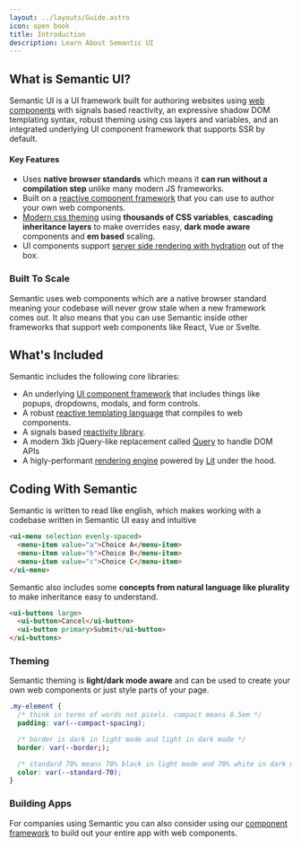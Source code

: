```yaml
---
layout: ../layouts/Guide.astro
icon: open book
title: Introduction
description: Learn About Semantic UI
---
```


## What is Semantic UI?

Semantic UI is a UI framework built for authoring websites using [web components](/web-components) with signals based reactivity, an expressive shadow DOM templating syntax, robust theming using css layers and  variables, and an integrated underlying UI component framework that  supports SSR by default.

#### Key Features
* Uses **native browser standards** which means it **can run without a compilation step** unlike many modern JS frameworks.
* Built on a [reactive component framework](/components) that you can use to author your own web components.
* [Modern css theming](/theming) using **thousands of CSS variables**, **cascading inheritance layers** to make overrides easy, **dark mode aware** components and **em based** scaling.
* UI components support [server side rendering with hydration](/ssr) out of the box.

### Built To Scale

Semantic uses web components which are a native browser standard meaning your codebase will never grow stale when a new framework comes out. It also means that you can use Semantic inside other frameworks that support web components like React, Vue or Svelte.


## What's Included

Semantic includes the following core libraries:
* An underlying [UI component framework](/components) that includes things like popups, dropdowns, modals, and form controls.
* A robust [reactive templating language](/templating) that compiles to web components.
* A signals based [reactivity library](/reactivity).
* A modern 3kb jQuery-like replacement called [Query](/query) to handle DOM APIs
* A higly-performant [rendering engine](/rendering) powered by [Lit](https://lit.dev) under the hood.


## Coding With Semantic

Semantic is written to read like english, which makes working with a codebase written in Semantic UI easy and intuitive

```html
<ui-menu selection evenly-spaced>
  <menu-item value="a">Choice A</menu-item>
  <menu-item value="b">Choice B</menu-item>
  <menu-item value="c">Choice C</menu-item>
</ui-menu>
```

Semantic also includes some **concepts from natural language like plurality** to make inheritance easy to understand.

```html
<ui-buttons large>
  <ui-button>Cancel</ui-button>
  <ui-button primary>Submit</ui-button>
</ui-buttons>
```

### Theming

Semantic theming is **light/dark mode aware** and can be used to create your own web components or just style parts of your page.

```css
.my-element {
  /* think in terms of words not pixels. compact means 0.5em */
  padding: var(--compact-spacing);

  /* border is dark in light mode and light in dark mode */
  border: var(--border;);

  /* standard 70% means 70% black in light mode and 70% white in dark mode */
  color: var(--standard-70);
}
```


### Building Apps

For companies using Semantic you can also consider using our [component framework](/components) to build out your entire app with web components.

<PlaygroundExample id="minimal"></PlaygroundExample>
